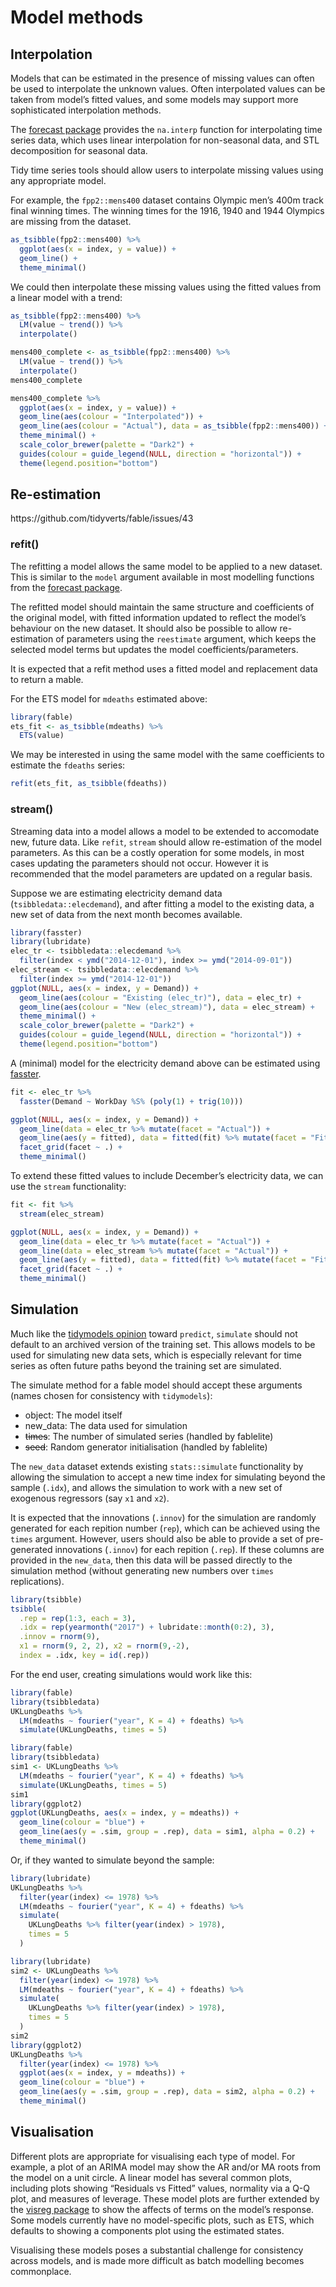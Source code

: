 # Model methods {#methods}

## Interpolation

Models that can be estimated in the presence of missing values can often be used to interpolate the unknown values. Often interpolated values can be taken from model's fitted values, and some models may support more sophisticated interpolation methods.

The [forecast package](https://github.com/robjhyndman/forecast/) provides the `na.interp` function for interpolating time series data, which uses linear interpolation for non-seasonal data, and STL decomposition for seasonal data. 

Tidy time series tools should allow users to interpolate missing values using any appropriate model. 

For example, the `fpp2::mens400` dataset contains Olympic men's 400m track final winning times. The winning times for the 1916, 1940 and 1944 Olympics are missing from the dataset.

```r
as_tsibble(fpp2::mens400) %>% 
  ggplot(aes(x = index, y = value)) + 
  geom_line() + 
  theme_minimal()
```

We could then interpolate these missing values using the fitted values from a linear model with a trend:

```r
as_tsibble(fpp2::mens400) %>% 
  LM(value ~ trend()) %>% 
  interpolate()
```
```r
mens400_complete <- as_tsibble(fpp2::mens400) %>% 
  LM(value ~ trend()) %>% 
  interpolate()
mens400_complete

mens400_complete %>% 
  ggplot(aes(x = index, y = value)) + 
  geom_line(aes(colour = "Interpolated")) + 
  geom_line(aes(colour = "Actual"), data = as_tsibble(fpp2::mens400)) + 
  theme_minimal() + 
  scale_color_brewer(palette = "Dark2") + 
  guides(colour = guide_legend(NULL, direction = "horizontal")) + 
  theme(legend.position="bottom")
```


## Re-estimation
https://github.com/tidyverts/fable/issues/43

### refit()
The refitting a model allows the same model to be applied to a new dataset. This is similar to the `model` argument available in most modelling functions from the [forecast package](https://github.com/robjhyndman/forecast/).

The refitted model should maintain the same structure and coefficients of the original model, with fitted information updated to reflect the model's behaviour on the new dataset. It should also be possible to allow re-estimation of parameters using the `reestimate` argument, which keeps the selected model terms but updates the model coefficients/parameters.

It is expected that a refit method uses a fitted model and replacement data to return a mable.

For the ETS model for `mdeaths` estimated above:
```r
library(fable)
ets_fit <- as_tsibble(mdeaths) %>% 
  ETS(value)
```

We may be interested in using the same model with the same coefficients to estimate the `fdeaths` series:
```r
refit(ets_fit, as_tsibble(fdeaths))
```


### stream()

Streaming data into a model allows a model to be extended to accomodate new, future data. Like `refit`, `stream` should allow re-estimation of the model parameters. As this can be a costly operation for some models, in most cases updating the parameters should not occur. However it is recommended that the model parameters are updated on a regular basis.

Suppose we are estimating electricity demand data (`tsibbledata::elecdemand`), and after fitting a model to the existing data, a new set of data from the next month becomes available.

```r
library(fasster)
library(lubridate)
elec_tr <- tsibbledata::elecdemand %>% 
  filter(index < ymd("2014-12-01"), index >= ymd("2014-09-01"))
elec_stream <- tsibbledata::elecdemand %>% 
  filter(index >= ymd("2014-12-01"))
ggplot(NULL, aes(x = index, y = Demand)) + 
  geom_line(aes(colour = "Existing (elec_tr)"), data = elec_tr) + 
  geom_line(aes(colour = "New (elec_stream)"), data = elec_stream) + 
  theme_minimal() + 
  scale_color_brewer(palette = "Dark2") + 
  guides(colour = guide_legend(NULL, direction = "horizontal")) + 
  theme(legend.position="bottom")
```

A (minimal) model for the electricity demand above can be estimated using [fasster](https://github.com/tidyverts/fasster).

```r
fit <- elec_tr %>% 
  fasster(Demand ~ WorkDay %S% (poly(1) + trig(10)))
```
```r
ggplot(NULL, aes(x = index, y = Demand)) + 
  geom_line(data = elec_tr %>% mutate(facet = "Actual")) +
  geom_line(aes(y = fitted), data = fitted(fit) %>% mutate(facet = "Fitted")) + 
  facet_grid(facet ~ .) +
  theme_minimal()
```

To extend these fitted values to include December's electricity data, we can use the `stream` functionality:

```r
fit <- fit %>% 
  stream(elec_stream)
```
```r
ggplot(NULL, aes(x = index, y = Demand)) + 
  geom_line(data = elec_tr %>% mutate(facet = "Actual")) +
  geom_line(data = elec_stream %>% mutate(facet = "Actual")) +
  geom_line(aes(y = fitted), data = fitted(fit) %>% mutate(facet = "Fitted")) + 
  facet_grid(facet ~ .) +
  theme_minimal()
```


## Simulation

Much like the [tidymodels opinion](https://tidymodels.github.io/model-implementation-principles/model-predictions.html#input-data) toward `predict`, `simulate` should not default to an archived version of the training set. This allows models to be used for simulating new data sets, which is especially relevant for time series as often future paths beyond the training set are simulated.

The simulate method for a fable model should accept these arguments (names chosen for consistency with `tidymodels`):

* object: The model itself
* new_data: The data used for simulation
* ~~times~~: The number of simulated series (handled by fablelite)
* ~~seed~~: Random generator initialisation (handled by fablelite)

The `new_data` dataset extends existing `stats::simulate` functionality by allowing the simulation to accept a new time index for simulating beyond the sample (`.idx`), and allows the simulation to work with a new set of exogenous regressors (say `x1` and `x2`). 

It is expected that the innovations (`.innov`) for the simulation are randomly generated for each repition number (`rep`), which can be achieved using the `times` argument.  However, users should also be able to provide a set of pre-generated innovations (`.innov`) for each repition (`.rep`). If these columns are provided in the `new_data`, then this data will be passed directly to the simulation method (without generating new numbers over `times` replications).

```r
library(tsibble)
tsibble(
  .rep = rep(1:3, each = 3),
  .idx = rep(yearmonth("2017") + lubridate::month(0:2), 3),
  .innov = rnorm(9),
  x1 = rnorm(9, 2, 2), x2 = rnorm(9,-2), 
  index = .idx, key = id(.rep))
```

For the end user, creating simulations would work like this:

```r
library(fable)
library(tsibbledata)
UKLungDeaths %>% 
  LM(mdeaths ~ fourier("year", K = 4) + fdeaths) %>% 
  simulate(UKLungDeaths, times = 5)
```

```r
library(fable)
library(tsibbledata)
sim1 <- UKLungDeaths %>% 
  LM(mdeaths ~ fourier("year", K = 4) + fdeaths) %>% 
  simulate(UKLungDeaths, times = 5)
sim1
library(ggplot2)
ggplot(UKLungDeaths, aes(x = index, y = mdeaths)) + 
  geom_line(colour = "blue") + 
  geom_line(aes(y = .sim, group = .rep), data = sim1, alpha = 0.2) + 
  theme_minimal()
```


Or, if they wanted to simulate beyond the sample:

```r
library(lubridate)
UKLungDeaths %>% 
  filter(year(index) <= 1978) %>% 
  LM(mdeaths ~ fourier("year", K = 4) + fdeaths) %>% 
  simulate(
    UKLungDeaths %>% filter(year(index) > 1978),
    times = 5
  )
```
```r
library(lubridate)
sim2 <- UKLungDeaths %>% 
  filter(year(index) <= 1978) %>% 
  LM(mdeaths ~ fourier("year", K = 4) + fdeaths) %>% 
  simulate(
    UKLungDeaths %>% filter(year(index) > 1978),
    times = 5
  )
sim2
library(ggplot2)
UKLungDeaths %>% 
  filter(year(index) <= 1978) %>% 
  ggplot(aes(x = index, y = mdeaths)) + 
  geom_line(colour = "blue") + 
  geom_line(aes(y = .sim, group = .rep), data = sim2, alpha = 0.2) + 
  theme_minimal()
```


## Visualisation

Different plots are appropriate for visualising each type of model. For example, a plot of an ARIMA model may show the AR and/or MA roots from the model on a unit circle. A linear model has several common plots, including plots showing "Residuals vs Fitted" values, normality via a Q-Q plot, and measures of leverage. These model plots are further extended by the [visreg package](http://pbreheny.github.io/visreg/) to show the affects of terms on the model's response. Some models currently have no model-specific plots, such as ETS, which defaults to showing a components plot using the estimated states.

Visualising these models poses a substantial challenge for consistency across models, and is made more difficult as batch modelling becomes commonplace.
